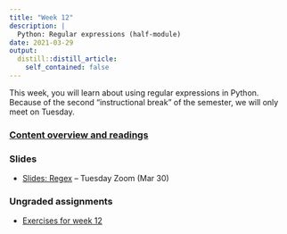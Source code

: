 ```yaml
---
title: "Week 12"
description: |
  Python: Regular expressions (half-module)
date: 2021-03-29
output:
  distill::distill_article:
    self_contained: false
---
```


This week, you will learn about using regular expressions in Python.
Because of the second "instructional break" of the semester,
we will only meet on Tuesday.

### [Content overview and readings](../../w12_readings.html)

### Slides

- [Slides: Regex](../week-12/slides/12-1.html) -- Tuesday Zoom (Mar 30)

### Ungraded assignments

- [Exercises for week 12](../../w12_exercises.html)
